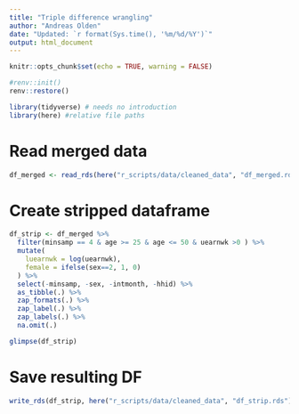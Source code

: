```yaml
---
title: "Triple difference wrangling"
author: "Andreas Olden"
date: "Updated: `r format(Sys.time(), '%m/%d/%Y')`"
output: html_document
---
```


```r
knitr::opts_chunk$set(echo = TRUE, warning = FALSE)
```

```r
#renv::init()
renv::restore()
```

```r
library(tidyverse) # needs no introduction
library(here) #relative file paths
```

# Read merged data

```r
df_merged <- read_rds(here("r_scripts/data/cleaned_data", "df_merged.rds"))
```

# Create stripped dataframe 

```r
df_strip <- df_merged %>%
  filter(minsamp == 4 & age >= 25 & age <= 50 & uearnwk >0 ) %>%
  mutate(
    luearnwk = log(uearnwk),
    female = ifelse(sex==2, 1, 0)
  ) %>%
  select(-minsamp, -sex, -intmonth, -hhid) %>%
  as_tibble(.) %>%
  zap_formats(.) %>%
  zap_label(.) %>%
  zap_labels(.) %>%
  na.omit(.)
```

```r
glimpse(df_strip)
```

# Save resulting DF
```r
write_rds(df_strip, here("r_scripts/data/cleaned_data", "df_strip.rds"))
```




